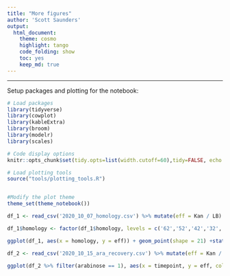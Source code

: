 ```yaml
---
title: "More figures"
author: 'Scott Saunders'
output:
  html_document:
    theme: cosmo
    highlight: tango
    code_folding: show
    toc: yes
    keep_md: true
---
```


--------

Setup packages and plotting for the notebook:

```r
# Load packages
library(tidyverse)
library(cowplot)
library(kableExtra)
library(broom)
library(modelr)
library(scales)

# Code display options
knitr::opts_chunk$set(tidy.opts=list(width.cutoff=60),tidy=FALSE, echo = TRUE, message=FALSE, warning=FALSE, fig.align="center", fig.retina = 2)

# Load plotting tools
source("tools/plotting_tools.R")


#Modify the plot theme
theme_set(theme_notebook())
```

```r

df_1 <- read_csv('2020_10_07_homology.csv') %>% mutate(eff = Kan / LB)

df_1$homology <- factor(df_1$homology, levels = c('62','52','42','32','22','pDel_only'))

ggplot(df_1, aes(x = homology, y = eff)) + geom_point(shape = 21) +stat_summary(fun = 'mean',geom = 'point')+ scale_y_log10(labels = percent)
```

```r
df_2 <- read_csv('2020_10_15_ara_recovery.csv') %>% mutate(eff = Kan / LB)

ggplot(df_2 %>% filter(arabinose == 1), aes(x = timepoint, y = eff, color = condition)) + geom_point()
```